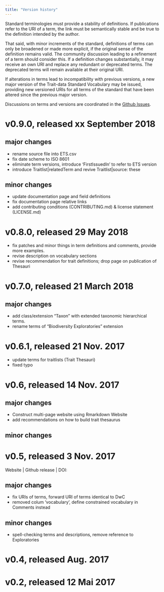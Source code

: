 ```yaml
---
title: "Version history"
---
```


Standard terminologies must provide a stability of definitions. If publications refer to the URI of a term, the link must be semantically stable and be true to the definition intended by the author.

That said, with minor increments of the standard, definitions of terms can only be broadened or made more explicit, if the original sense of the definition remains valid. The community discussion leading to a refinement of a term should consider this. If a definition changes substantially, it may receive an own URI and replace any redundant or deprecated terms. The deprecated terms will remain available at their original URI.

If alterations in terms lead to incompatibility with previous versions, a new major version of the Trait-data Standard Vocabulary may be issued, providing new versioned URIs for all terms of the standard that have been altered since the previous major version.

Discussions on terms and versions are coordinated in the [Github Issues](https://github.com/EcologicalTraitData/ETS/issues).

# v0.9.0, released xx September 2018

## major changes 

- rename source file into ETS.csv
- fix date scheme to ISO 8601 
- eliminate term versions, introduce 'FirstIssuedIn' to refer to ETS version
- introduce Traitlist|relatedTerm and revive Traitlist|source: these 

## minor changes

- update documentation page and field definitions
- fix documentation page relative links
- add contributing conditions (CONTRIBUTING.md) & license statement (LICENSE.md)


# v0.8.0, released 29 May 2018

- fix patches and minor things in term definitions and comments, provide more examples.
- revise description on vocabulary sections
- revise recommendation for trait definitions; drop page on publication of Thesauri

# v0.7.0, released 21 March 2018

## major changes
- add class/extension "Taxon" with extended taxonomic hierarchical terms. 
- rename terms of "Biodiversity Exploratories" extension

# v0.6.1, released 21 Nov. 2017

- update terms for traitlists (Trait Thesauri)
- fixed typo

# v0.6, released 14 Nov. 2017


## major changes

- Construct multi-page website using Rmarkdown Website
- add recommendations on how to build trait thesaurus

## minor changes

# v0.5, released 3 Nov. 2017

Website | Github release | DOI: 

## major changes

- fix URIs of terms, forward URI of terms identical to DwC
- removed colum 'vocabulary', define constrained vocabulary in Comments instead

## minor changes

- spell-checking terms and descriptions, remove reference to Exploratories

# v0.4, released Aug. 2017

# v0.2, released 12 Mai 2017





